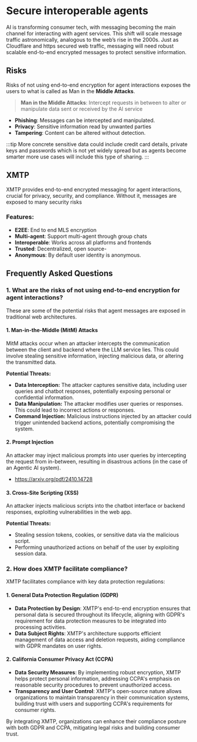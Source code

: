 # Secure interoperable agents

AI is transforming consumer tech, with messaging becoming the main channel for interacting with agent services. This shift will scale message traffic astronomically, analogous to the web’s rise in the 2000s. Just as Cloudflare and https secured web traffic, messaging will need robust scalable end-to-end encrypted messages to protect sensitive information.

## Risks

Risks of not using end-to-end encryption for agent interactions exposes the users to what is called as Man in the **Middle Attacks**.

> **Man in the Middle Attacks**: Intercept requests in between to alter or manipulate data sent or received by the AI service

- **Phishing**: Messages can be intercepted and manipulated.
- **Privacy**: Sensitive information read by unwanted parties
- **Tampering**: Content can be altered without detection.

:::tip
More concrete sensitive data could include credit card details, private keys and passwords which is not yet widely spread but as agents become smarter more use cases will include this type of sharing.
:::

## XMTP

XMTP provides end-to-end encrypted messaging for agent interactions, crucial for privacy, security, and compliance. Without it, messages are exposed to many security risks

### Features:

- **E2EE**: End to end MLS encryption
- **Multi-agent**: Support multi-agent through group chats
- **Interoperable**: Works across all platforms and frontends
- **Trusted**: Decentralized, open source-
- **Anonymous**: By default user identity is anonymous.

## Frequently Asked Questions

### 1. **What are the risks of not using end-to-end encryption for agent interactions?**

These are some of the potential risks that agent messages are exposed in traditional web architectures.

#### **1. Man-in-the-Middle (MitM) Attacks**

MitM attacks occur when an attacker intercepts the communication between the client and backend where the LLM service lies. This could involve stealing sensitive information, injecting malicious data, or altering the transmitted data.

**Potential Threats:**

- **Data Interception:** The attacker captures sensitive data, including user queries and chatbot responses, potentially exposing personal or confidential information.
- **Data Manipulation:** The attacker modifies user queries or responses. This could lead to incorrect actions or responses.
- **Command Injection:** Malicious instructions injected by an attacker could trigger unintended backend actions, potentially compromising the system.

#### **2. Prompt Injection**

An attacker may inject malicious prompts into user queries by intercepting the request from in-between, resulting in disastrous actions (in the case of an Agentic AI system).

- https://arxiv.org/pdf/2410.14728

#### **3. Cross-Site Scripting (XSS)**

An attacker injects malicious scripts into the chatbot interface or backend responses, exploiting vulnerabilities in the web app.

**Potential Threats:**

- Stealing session tokens, cookies, or sensitive data via the malicious script.
- Performing unauthorized actions on behalf of the user by exploiting session data.

### 2. How does XMTP facilitate compliance?

XMTP facilitates compliance with key data protection regulations:

#### **1. General Data Protection Regulation (GDPR)**

- **Data Protection by Design**: XMTP's end-to-end encryption ensures that personal data is secured throughout its lifecycle, aligning with GDPR's requirement for data protection measures to be integrated into processing activities.
- **Data Subject Rights**: XMTP's architecture supports efficient management of data access and deletion requests, aiding compliance with GDPR mandates on user rights.

#### **2. California Consumer Privacy Act (CCPA)**

- **Data Security Measures**: By implementing robust encryption, XMTP helps protect personal information, addressing CCPA's emphasis on reasonable security procedures to prevent unauthorized access.
- **Transparency and User Control**: XMTP's open-source nature allows organizations to maintain transparency in their communication systems, building trust with users and supporting CCPA's requirements for consumer rights.

By integrating XMTP, organizations can enhance their compliance posture with both GDPR and CCPA, mitigating legal risks and building consumer trust.
